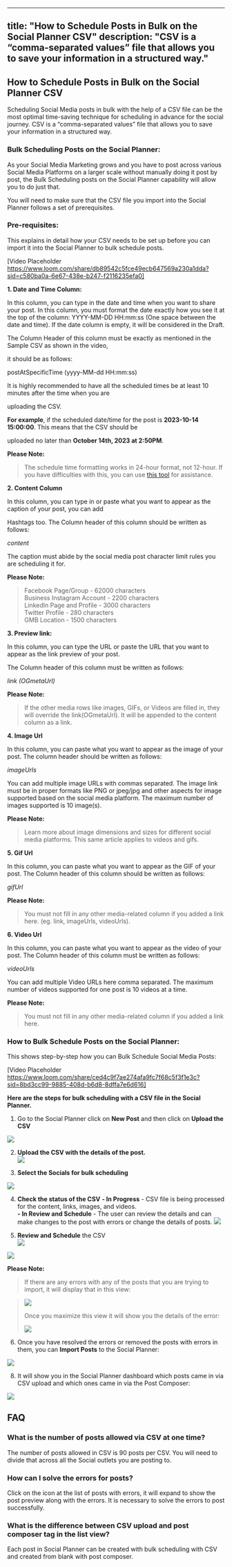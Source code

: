 
---
title: "How to Schedule Posts in Bulk on the Social Planner CSV"
description: "CSV is a “comma-separated values” file that allows you to save your information in a structured way."
---
## How to Schedule Posts in Bulk on the Social Planner CSV

Scheduling Social Media posts in bulk with the help of a CSV file can be the most optimal time-saving technique for scheduling in advance for the social journey. CSV is a “comma-separated values” file that allows you to save your information in a structured way.

### Bulk Scheduling Posts on the Social Planner:

As your Social Media Marketing grows and you have to post across various Social Media Platforms on a larger scale without manually doing it post by post, the Bulk Scheduling posts on the Social Planner capability will allow you to do just that.

You will need to make sure that the CSV file you import into the Social Planner follows a set of prerequisites.

### Pre-requisites:

This explains in detail how your CSV needs to be set up before you can import it into the Social Planner to bulk schedule posts.

  [Video Placeholder https://www.loom.com/share/db89542c5fce49ecb647569a230a1dda?sid=c580ba0a-6e67-438e-b247-f2116235efa0]

**1. Date and Time Column:**

In this column, you can type in the date and time when you want to share your post. In this column, you must format the date exactly how you see it at the top of the column: YYYY-MM-DD HH:mm:ss (One space between the date and time). If the date column is empty, it will be considered in the Draft.

The Column Header of this column must be exactly as mentioned in the Sample CSV as shown in the video,

it should be as follows:

postAtSpecificTime (yyyy-MM-dd HH:mm:ss)

It is highly recommended to have all the scheduled times be at least 10 minutes after the time when you are

uploading the CSV.

**For example**, if the scheduled date/time for the post is **2023-10-14 15:00:00**. This means that the CSV should be

uploaded no later than  **October 14th, 2023 at 2:50PM**.

**Please Note:**
>The schedule time formatting works in 24-hour format, not 12-hour. If you have difficulties with this, you can use [this tool](https://www.ontheclock.com/convert-military-24-hour-time.aspx) for assistance.

**2. Content Column**

In this column, you can type in or paste what you want to appear as the caption of your post, you can add

Hashtags too. The Column header of this column should be written as follows:

*content*

The caption must abide by the social media post character limit rules you are scheduling it for.

**Please Note:**
>Facebook Page/Group - 62000 characters  
Business Instagram Account - 2200 characters  
LinkedIn Page and Profile - 3000 characters  
Twitter Profile - 280 characters  
GMB Location - 1500 characters

**3. Preview link:**

In this column, you can type the URL or paste the URL that you want to appear as the link preview of your post.

The Column header of this column must be written as follows:

*link (OGmetaUrl)*

**Please Note:**
>If the other media rows like images, GIFs, or Videos are filled in, they will override the link(OGmetaUrl). It will be appended to the content column as a link.

**4. Image Url**

In this column, you can paste what you want to appear as the image of your post. The column header should be written as follows:

*imageUrls*

You can add multiple image URLs with commas separated. The image link must be in proper formats like PNG or jpeg/jpg and other aspects for image supported based on the social media platform. The maximum number of images supported is 10 image(s).

**Please Note:**
>Learn more about image dimensions and sizes for different social media platforms. This same article applies to videos and gifs.

**5. Gif Url**

In this column, you can paste what you want to appear as the GIF of your post. The Column header of this column should be written as follows:

*gifUrl*

**Please Note:**
>You must not fill in any other media-related column if you added a link here. (eg. link, imageUrls, videoUrls). 

**6. Video Url**

In this column, you can paste what you want to appear as the video of your post. The Column header of this column must be written as follows:

*videoUrls*

You can add multiple Video URLs here comma separated. The maximum number of videos supported for one post is 10 videos at a time.  
  
**Please Note:**
>You must not fill in any other media-related column if you added a link here.  

### How to Bulk Schedule Posts on the Social Planner:

This shows step-by-step how you can Bulk Schedule Social Media Posts:  

[Video Placeholder https://www.loom.com/share/ced4c9f7ae274afa9fc7f68c5f3f1e3c?sid=8bd3cc99-9885-408d-b6d8-8dffa7e6d616]
  
**Here are the steps for bulk scheduling with a CSV file in the Social Planner.**

1.  Go to the Social Planner click on  **New Post**  and then click on  **Upload the CSV**
    
![](https://s3.amazonaws.com/cdn.freshdesk.com/data/helpdesk/attachments/production/48256418638/original/nTpzw-ow4kNWsCfP8TI8Dh_GQ9JMygg6tA.png?1665609332) 
    
2.  **Upload the CSV with the details of the post.**  
   ![](https://s3.amazonaws.com/cdn.freshdesk.com/data/helpdesk/attachments/production/48256418676/original/pr4mwzs7EHug71MYqOKmx4vhlNCpmYzqUw.png?1665609356)
    
3.  **Select the Socials for bulk scheduling**
    
![](https://s3.amazonaws.com/cdn.freshdesk.com/data/helpdesk/attachments/production/48256418690/original/X5tCrfFXRrpGVMAJ6wPoPBOwxQ93qyxsvw.png?1665609376)
    
4.  **Check the status of the CSV**
	**- In Progress**  - CSV file is being processed for the content, links, images, and videos.  
    **- In Review and Schedule** - The user can review the details and can make changes to the post with errors or change the details of posts.
![](https://s3.amazonaws.com/cdn.freshdesk.com/data/helpdesk/attachments/production/48256418723/original/bsK_DRxoksWELF0-AdGgz7F6Dw3mg23vxA.png?1665609397) 
    
6.  **Review and Schedule**  the CSV    
 ![](https://s3.amazonaws.com/cdn.freshdesk.com/data/helpdesk/attachments/production/48256418737/original/AvwTICXWJ1M1gObSU8vADthAMg8pXKbh1A.png?1665609411)
    
![](https://s3.amazonaws.com/cdn.freshdesk.com/data/helpdesk/attachments/production/48256418767/original/JN1aio3CbbQM2WJmMBKvUP1AWQ1w3g8DMA.png?1665609429)
  
**Please Note:**
>If there are any errors with any of the posts that you are trying to import, it will display that in this view:

>![](https://s3.amazonaws.com/cdn.freshdesk.com/data/helpdesk/attachments/production/48256418823/original/OBgXg83hFHlbMUMel5vyRVqWqDscTvHnCw.png?1665609477)
>
>Once you maximize this view it will show you the details of the error:  
>
>![](https://s3.amazonaws.com/cdn.freshdesk.com/data/helpdesk/attachments/production/48256418887/original/KbLktc_yjIwuhu2LMRYMqqdnI5-zDW0bPw.png?1665609509)

6. Once you have resolved the errors or removed the posts with errors in them, you can **Import Posts**  to the Social Planner:

![](https://s3.amazonaws.com/cdn.freshdesk.com/data/helpdesk/attachments/production/48256418967/original/Hx_3dP-3pG0mOL5roqPbEm29Obtrwnz2Dw.png?1665609565)

8. It will show you in the Social Planner dashboard which posts came in via CSV upload and which ones came in via the Post Composer:

![](https://s3.amazonaws.com/cdn.freshdesk.com/data/helpdesk/attachments/production/48256419006/original/a-5ZhZz0t1rKm-LtwnTOyMApN8iY_yg5FQ.png?1665609579)
  
## FAQ

### What is the number of posts allowed via CSV at one time?

The number of posts allowed in CSV is 90 posts per CSV. You will need to divide that across all the Social outlets you are posting to.


### How can I solve the errors for posts?

Click on the icon at the list of posts with errors, it will expand to show the post preview along with the errors. It is necessary to solve the errors to post successfully. 

### What is the difference between CSV upload and post composer tag in the list view?

Each post in Social Planner can be created with bulk scheduling with CSV and created from blank with post composer.